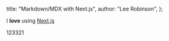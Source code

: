   title: "Markdown/MDX with Next.js",
  author: "Lee Robinson",
};

I **love** using [Next.js](https://nextjs.org/)

123321
